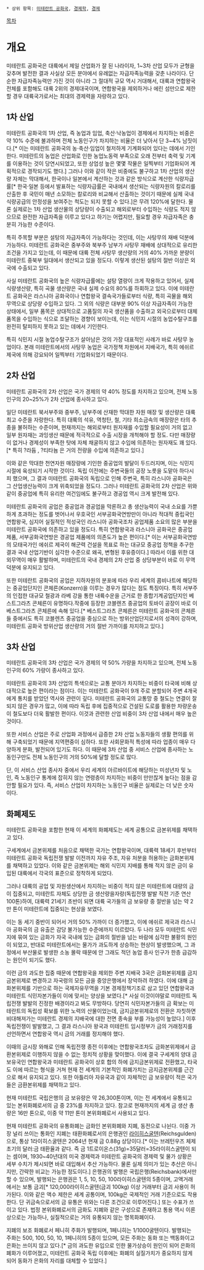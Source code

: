  * 상위 항목: [[미테란트 공화국]], [[경제학]], [[경제]]

[[목차]]

= 개요 =
미테란트 공화국은 대륙에서 제일 산업화가 잘 된 나라이자, 1~3차 산업 모두가 균형을 갖추며 발전한 결과 사실상 모든 분야에서 유례없는 자급자족능력을 갖춘 나라이다. 단순한 자급자족능력만 가진 것이 아니라 그 절대적 규모 역시 거대해서, 대륙과 연합왕국 전체를 포함해도 대륙 2위의 경제대국이며, 연합왕국을 제외하거나 에린 섬만으로 제한할 경우 대륙국가로서는 최대의 경제력을 자랑하고 있다.

== 1차 산업 ==
미테란트 공화국의 1차 산업, 즉 농업과 임업, 축산·낙농업이 경제에서 차지하는 비중은 약 10% 수준에 불과하며 전체 노동인구가 차지하는 비율은 더 낮아서 단 3~4% 남짓이다.[* 이는 미테란트 공화국의 농·축산·임업이 철저하게 기계화되어 있다는 데에서 기인한다. 미테란트의 농업은 산업화로 인한 농업노동력 부족으로 오래 전부터 축력 및 기계를 이용하는 것이 당연시되었고, 또한 상업성 높은 몇몇 작물은 일찍부터 기업화되어 계획적으로 경작되기도 했다.] 그러나 이와 같이 작은 비중에도 불구하고 1차 산업의 생산량 자체는 막대해서, 한국이나 일본에서 계산하는 것과 같은 방식으로 계산한 식량자급률[* 한국·일본 등에서 발표하는 식량자급률은 국내에서 생산되는 식량자원의 칼로리를 산출한 후 국민이 매년 소모하는 칼로리와 비교해서 산출하는 것이기 때문에 실제 국내 식량공급의 안정성을 보여주는 척도는 되지 못할 수 있다.]은 무려 120%에 달한다. 물론 실제로는 1차 산업 생산물의 상당량이 수출되고 해외로부터 수입하는 식량도 적지 않으므로 완전한 자급자족을 이루고 있다고 하기는 어렵지만, 필요할 경우 자급자족은 충분히 가능한 수준이다.

특히 주목할 부분은 설탕의 자급자족이 가능하다는 것인데, 이는 사탕무의 재배 덕분에 가능하다. 미테란트 공화국은 중부주와 북부주 남부가 사탕무 재배에 상대적으로 유리한 조건을 가지고 있는데, 이 때문에 대륙 전체 사탕무 생산량의 거의 40% 가까운 분량이 미테란트 중북부 일대에서 생산되고 있을 정도다. 이렇게 생산된 설탕의 절반 이상은 외국에 수출되고 있다.

사실 미테란트 공화국의 높은 식량자급률에는 설탕 열량이 크게 작용하고 있어서, 실제 식량생산량, 특히 곡물 생산량은 국내 실제 수요의 80%를 하회하고 있다. 이에 미테란트 공화국은 라스니아 공화국이나 연합왕국 결속국가들로부터 식량, 특히 곡물을 해외 무역으로 상당량 수입하고 있다. 그 외의 식량은 대부분 90% 이상 자급자족이 가능한 상태에서, 일부 품목은 상대적으로 고품질의 자국 생산품을 수출하고 외국으로부터 대체품목을 수입하는 식으로 조달하는 경향이 보이는데, 이는 식민지 시절의 농업수탈구조를 완전히 탈피하지 못하고 있는 데에서 기인한다.

특히 식민지 시절 농업수탈구조가 살아남은 것의 가장 대표적인 사례가 바로 사탕무 농업이다. 본래 미테란트에서의 사탕무 농업은 국가정책 차원에서 지배국가, 특히 에쉬르 제국에 의해 강요되어 일찍부터 기업화되었기 때문이다.

== 2차 산업 ==
미테란트 공화국의 2차 산업은 국가 경제의 약 40% 정도를 차지하고 있으며, 전체 노동인구의 20~25%가 2차 산업에 종사하고 있다.

일단 미테란트 북서부주와 중부주, 남부주에 산재한 막대한 자원 매장 및 생산량은 대륙 최고 수준을 자랑한다. 특히 대륙의 석유, 역청탄, 철, 기타 희소금속의 매장량은 타의 추종을 불허하는 수준이며, 현재까지는 해외로부터 원자재를 수입할 필요성이 거의 없고 일부 원자재는 과잉생산 때문에 적극적으로 수출 시장을 개척해야 할 정도. 다만 매장량이 없거나 경제성이 부족한 탓에 자체 채굴하지 않고 수입에 의존하는 원자재도 꽤 있다.[* 특히 ?라듐 , ?티타늄 은 거의 전량을 수입에 의존하고 있다.]

이와 같은 막대한 천연자원 매장량에 기인한 중공업의 발달이 두드러지며, 이는 식민지 시절에 육성되기 시작한 것이다. 독립 이전에는 주변국들의 공장 노릇을 도맡아 하다시피 했으며, 그 결과 미테란트 공화국의 독립으로 인해 주변국, 특히 라스니아 공화국은 그 산업생산능력이 크게 위축되었을 정도다. 그러나 미테란트 공화국의 2차 산업은 위와 같이 중공업에 특히 유리한 여건임에도 불구하고 경공업 역시 크게 발전해 있다.

미테란트 공화국의 공업은 중공업과 경공업을 막론하고 총 생산능력이 국내 소요를 가뿐하게 초과하는 정도를 벗어나서 우호국인 서부공화국연방만이 아니라 적대적 중립국인 연합왕국, 심지어 실질적인 적성국인 라스니아 공화국조차 공업제품 소요의 많은 부분을 미테란트 공화국에 의존하고 있을 정도다. 특히 연합왕국과 라스니아 공화국은 중공업 제품, 서부공화국연방은 경공업 제품에의 의존도가 높은 편이다.[* 이는 서부공화국연방의 모태국가인 에쉬르 제국이 해군력 건설을 목표로 하는 대규모 중공업 정책을 추구한 결과 국내 산업기반이 심각한 수준으로 왜곡, 변형된 후유증이다.] 따라서 이를 위한 대외무역이 매우 활발하며, 미테란트의 국내 경제의 2차 산업 중 상당부분이 바로 이 무역 덕분에 유지되고 있다.

또한 미테란트 공화국의 공업은 지하자원의 분포에 따라 우리 세계의 콤비나트에 해당하는 중공업단지인 콘체른(Konzern)을 이루는 경우가 많다는 점도 특징이다. 특히 서부주의 인접한 대규모 철광과 라베 강을 통한 내륙수운을 근거로 한 종합기계공업단지인 베스트그라츠 콘체른이 유명하다.작중에 등장한 코블렌츠 중공업의 토바이 공장이 바로 이 베스트그라츠 콘체른에 속해 있다.[* 베스트그라츠 콘체른은 미테란트 공화국의 콘체른들 중에서도 특히 코블렌츠 중공업을 중심으로 하는 방위산업단지로서의 성격이 강하며, 미테란트 공화국 방위산업 생산량의 거의 절반 가까이를 차지하고 있다.]

== 3차 산업 ==
미테란트 공화국의 3차 산업은 국가 경제의 약 50% 가량을 차지하고 있으며, 전체 노동인구의 60% 가량이 종사하고 있다.

미테란트 공화국의 3차 산업의 특색으로는 교통 분야가 차지하는 비중이 타국에 비해 상대적으로 높은 편이라는 점이다. 이는 미테란트 공화국이 9개 주로 분할되어 주변 4개국에게 통치를 받았던 역사와 관련이 깊다. 미테란트 공화국의 교통망 중 철도는 연결이 잘 되지 않은 경우가 많고, 이에 따라 독립 후에 집중적으로 건설된 도로를 활용한 차량운송이 철도보다 더욱 활발한 편이다. 이것과 관련한 산업 비중이 3차 산업 내에서 매우 높은 것이다.

또한 서비스 산업은 주로 산업화 과정에서 급증한 2차 산업 노동자들의 생활 편의를 위해 구축되었기 때문에 지역편중이 심하다. 또한 사회문화적 특성에 따라 업종이 매우 다양하게 분화, 발전되어 있기도 하다. 이 때문에 3차 산업 중 서비스 산업에 종사하는 노동인구만도 전체 노동인구의 거의 50%에 달할 정도로 많다.

단, 이 서비스 산업 종사자 중에서 우리 세계의 아르바이트에 해당하는 미성년자 및 노인, 즉 노동인구 통계에 잡히지 않는 연령층이 차지하는 비중이 만만찮게 높다는 점을 감안할 필요가 있다. 즉, 서비스 산업이 차지하는 노동인구 비율은 실제로는 더 낮은 숫자이다.

== 화폐제도 ==
미테란트 공화국을 포함한 현재 이 세계의 화폐제도는 세계 공통으로 금본위제를 채택하고 있다.

구세계에서 금본위제를 처음으로 채택한 국가는 연합왕국이며, 대륙력 18세기 후반부터 미테란트 공화국 독립전쟁 발발 이전까지 자유 주조, 자유 처분을 허용하는 금화본위제를 채택하고 있었다. 이와 같은 금본위제는 해외 식민지 지배를 통해 적지 않은 금이 유입된 대륙에서 각국의 표준으로 정착하게 되었다.

그러나 대륙의 공업 및 자원생산에서 차지하는 비중이 적지 않은 미테란트에 대량의 금이 집중되고, 미테란트 자체도 상당한 금 생산량을자랑(독립전쟁 발발 직전 기준 연산 100톤)하여, 대륙력 21세기 초반이 되면 대륙 국가들의 금 보유량 중 절반을 넘는 약 2만 톤이 미테란트에 집중되는 현상을 보였다.

이는 동 세기 중반이 되어서 거의 50% 가까이 더 증가했고, 이에 에쉬르 제국과 라스니아 공화국의 금 유출은 감당 불가능한 수준에까지 이르렀다. 두 나라 모두 미테란트 식민지에 묶여 있는 금화가 자국 국내에 있는 금화의 절반을 넘는 바람에 심각한 불황의 원인이 되었고, 반대로 미테란트에서는 물가가 과도하게 상승하는 현상이 발생했으며, 그 과정에서 부산물로 발생한 소농 몰락 때문에 안 그래도 적던 농업 종사 인구가 한층 급감하는 원인이 되기도 했다.

이런 금의 과도한 집중 때문에 연합왕국을 제외한 주변 지배국 3국은 금화본위제를 금지금본위제로 변경하고 자국령의 모든 금을 중앙은행에서 장악하려 하였다. 이에 대해 금화본위제를 기반으로 하는 국제자유무역을 기본 경제정책기조로 삼고 있던 연합왕국과 미테란트 식민자본가들이 이에 맞서는 양상을 보였다.[* 사실 이것이야말로 미테란트 독립전쟁 발발의 진정한 배경이라고 봐도 무방하다. 당연히 식민자본가들의 금 확보는 미테란트의 독립성 확보를 위한 노력의 산물이었는데, 금지금본위제로의 전환은 자칫하면 비대해져가는 미테란트 경제의 지배국에 대한 전면 종속을 부를 가능성이 높았다.] 이후 독립전쟁이 발발했고, 그 결과 라스니아 왕국과 미테란트 임시정부가 금의 거래정지를 선언하면서 연합왕국 역시 금의 거래를 정지해야 했다.

이때의 금시장 와해로 인해 독립전쟁 종전 이후에는 연합왕국조차도 금화본위제에서 금환본위제로 이행하지 않을 수 없는 정치적 상황을 맞이했다. 이에 결국 구세계의 양대 금보유국인 연합왕국과 미테란트 공화국이 상호 합의 하에 금지금본위제로 전환했고, 타국도 이에 따르는 형식을 거쳐 현재 전 세계의 기본적인 화폐가치는 금지금본위제를 근간으로 해서 유지되고 있다. 또한 아틀리아 자유국과 같이 자체적인 금 보유량이 적은 국가들은 금환본위제를 채택하고 있다.

현재 미테란트 국립은행의 금 보유량은 약 26,300톤이며, 이는 전 세계에서 유통되고 있는 본위화폐로서의 금 중 23%를 차지하고 있다. 참고로 현재까지의 세계 금 생산 총량은 16만 톤으로, 이중 약 11만 톤이 본위화폐로서 사용되고 있다.

현재 미테란트 공화국의 유통화폐는 금화인 본위화폐와 지폐, 동전으로 나뉜다. 이중 가장 널리 쓰이는 통화인 지폐는 태환화폐로서의 은행권인 [[라이히스굴텐]](Reichsgulden)으로, 통상 1라이히스굴텐은 2064년 현재 금 0.88g 상당이다.[* 이는 브레턴우즈 체제 초기의 달러:금 태환율과 같다. 즉 금 1트로이온스(31g)=35달러=35라이히스굴텐이 되는 셈이며, 1930~40년대의 미국 경제력과 미테란트 공화국의 경제력 및 물가 상황은 세부 수치가 제시되면 바로 대입해서 추산 가능하다. 물론 실제 의미가 있는 추산은 아니지만, 간략한 비교는 가능한 정도이다.] 은행권의 발행은 국립은행(Reichsbank)에서만 할 수 있으며, 발행되는 은행권은 1, 5, 10, 50, 100라이히스굴텐의 5종이며, 고액거래에서는 보통 금괴[* 120,000라이히스굴텐(금괴 100kg) 이상 거래부터 금괴 사용이 허가된다. 이와 같은 액수 제한은 세계 공통이며, 100kg은 국제적인 거래 기준으로도 작용한다. 단 귀금속으로서의 금 유통은 위와는 다른 조건으로 이루어진다.] 또는 수표가 쓰이고 있다. 법정 본위화폐로서의 금화도 지폐와 같은 구성으로 존재하고 통용 역시 이론상으로는 가능하나, 실질적으로는 거의 유통되지 않는 명목화폐이다.

지폐의 보조 화폐로서 페니히 주화가 발행되며, 1페니히는 1/1000굴텐이다. 발행되는 주화는 500, 100, 50, 10, 1페니히의 5종이 있으며, 모든 주화는 동화 또는 백동화이고 은화는 쓰이지 않고 있다.[* 금의 과도한 유입으로 인한 물가상승이 원인이 되어 은화의 폐화가 이루어졌고, 미테란트 공화국 독립 이후에는 화폐의 실질가치가 중요하지 않게 되어 동화가 은화의 자리를 대체할 수 있었다.]
